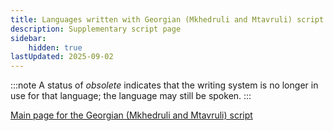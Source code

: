 ```yaml
---
title: Languages written with Georgian (Mkhedruli and Mtavruli) script
description: Supplementary script page
sidebar:
    hidden: true
lastUpdated: 2025-09-02
---
```



:::note
A status of _obsolete_ indicates that the writing system is no longer in use for that language; the language may still be spoken.
:::

<WsList script='Geor' />

[Main page for the Georgian (Mkhedruli and Mtavruli) script](/scrlang/scripts/geor)

